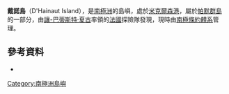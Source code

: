 {{Coord|63|54|S|60|47|W|source:GNIS|display=title}}

'''戴諾島'''（D'Hainaut Island），是[[南極洲|南極洲]]的島嶼，處於[[米克爾森港|米克爾森港]]，屬於[[帕默群島|帕默群島]]的一部分，由[[讓-巴蒂斯特·夏古|讓-巴蒂斯特·夏古]]率領的[[法國|法國]]探險隊發現，現時由[[南極條約體系|南極條約體系]]管理。

==參考資料==
* {{usgs-gazetteer|id=3823}}

{{Antarctica-geo-stub}}
[[Category:南極洲島嶼|Category:南極洲島嶼]]